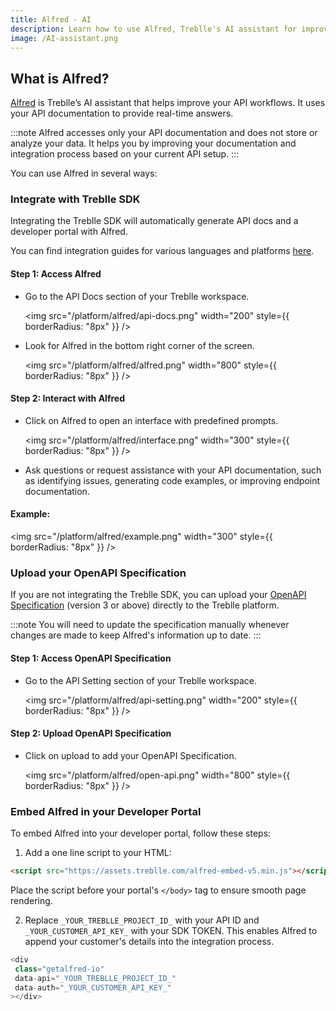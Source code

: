 ```yaml
---
title: Alfred - AI
description: Learn how to use Alfred, Treblle's AI assistant for improving API workflows.
image: /AI-assistant.png
---
```


## What is Alfred?

[Alfred](https://treblle.com/product/alfred) is Treblle’s AI assistant that helps improve your API workflows. It uses your API documentation to provide real-time answers.

:::note
Alfred accesses only your API documentation and does not store or analyze your data. It helps you by improving your documentation and integration process based on your current API setup.
:::

You can use Alfred in several ways:

### Integrate with Treblle SDK

Integrating the Treblle SDK will automatically generate API docs and a developer portal with Alfred.

You can find integration guides for various languages and platforms [here](https://www.treblle.com/integrations/).

#### Step 1: Access Alfred

- Go to the API Docs section of your Treblle workspace.

  <img
    src="/platform/alfred/api-docs.png"
    width="200"
    style={{ borderRadius: "8px" }}
  />

- Look for Alfred in the bottom right corner of the screen.

  <img
    src="/platform/alfred/alfred.png"
    width="800"
    style={{ borderRadius: "8px" }}
  />

#### Step 2: Interact with Alfred

- Click on Alfred to open an interface with predefined prompts.

  <img
    src="/platform/alfred/interface.png"
    width="300"
    style={{ borderRadius: "8px" }}
  />

- Ask questions or request assistance with your API documentation, such as identifying issues, generating code examples, or improving endpoint documentation.

#### Example:

<img
  src="/platform/alfred/example.png"
  width="300"
  style={{ borderRadius: "8px" }}
/>

### Upload your OpenAPI Specification

If you are not integrating the Treblle SDK, you can upload your [OpenAPI Specification](https://swagger.io/specification/) (version 3 or above) directly to the Treblle platform.

:::note
You will need to update the specification manually whenever changes are made to keep Alfred's information up to date.
:::

#### Step 1: Access OpenAPI Specification

- Go to the API Setting section of your Treblle workspace.

  <img
    src="/platform/alfred/api-setting.png"
    width="200"
    style={{ borderRadius: "8px" }}
  />

#### Step 2: Upload OpenAPI Specification

- Click on upload to add your OpenAPI Specification.

  <img
    src="/platform/alfred/open-api.png"
    width="800"
    style={{ borderRadius: "8px" }}
  />

### Embed Alfred in your Developer Portal

To embed Alfred into your developer portal, follow these steps:

1. Add a one line script to your HTML:

```html
<script src="https://assets.treblle.com/alfred-embed-v5.min.js"></script>
```

Place the script before your portal's `</body>` tag to ensure smooth page rendering.

2. Replace `_YOUR_TREBLLE_PROJECT_ID_` with your API ID and `_YOUR_CUSTOMER_API_KEY_` with your SDK TOKEN. This enables Alfred to append your customer's details into the integration process.

 ```javascript
<div
  class="getalfred-io"
  data-api="_YOUR_TREBLLE_PROJECT_ID_"
  data-auth="_YOUR_CUSTOMER_API_KEY_"
></div>
```